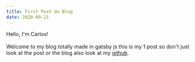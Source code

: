 ```yaml
---
title: First Post do Blog
date: 2020-09-21
---
```


Hello, I'm Carlos!
<br></br>
Welcome to my blog totally made in gatsby js
this is my 1 post so don't just look at the post or the blog also
look at my [github](github.com/carlosvitr).


